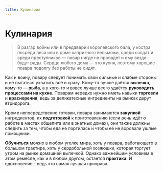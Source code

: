 ```yaml
---
title: Кулинария
---
```


# Кулинария
> В разгар войны или в преддверии королевского бала, у костра посреди леса или в доме капризного вельможи, среди солдат и среди преступников — повар нигде не пропадет и ему везде будут рады. Сердце любого дома — это кухня, поэтому хорошие повара подолгу без работы не сидят.

Как и воину, повару следует понимать свои сильные и слабые стороны и не пытаться ухватить всё и сразу. Кому-то лучше даётся **выпечка**, кому-то — **рыба**, а у кого-то и вовсе лучше всего удаётся **руководить процессами на кухне**. Поварам нередко нужно иметь навыки **торговли** и **красноречия**, ведь за деликатесные ингредиенты на рынках дерут втридорога.

Кроме непосредственно готовки, повара занимаются **закупкой** ингредиентов, их **подготовкой** к приготовлению (если речь идёт о работе в местах общепита или в знатных домах), они также должны следить за тем, чтобы еда не портилась и чтобы её не воровали ушлые помощники.

**Обучиться** можно в любом уголке мира, хоть у повара, работающего в большом трактире, хоть у сердобольной хозяюшки, которая торгует утром на рынке домашней выпечкой. Однако важнейшим условием в этом ремесле, как и в любом другом, остается **практика**. И вдохновение - ведь это самая лучшая приправа.


<NiheriaRuler decorate />